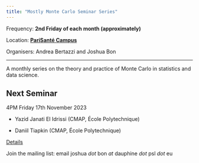 ```yaml
---
title: "Mostly Monte Carlo Seminar Series"
---
```


Frequency: **2nd Friday of each month (approximately)**

Location: [**PariSanté Campus**](https://maps.app.goo.gl/cpFoxoZgbT6HCV6x9)

Organisers: Andrea Bertazzi and Joshua Bon

------------------------------------------------------------------------

A monthly series on the theory and practice of Monte Carlo in statistics and data science.

::: callout-note
## Next Seminar

4PM Friday 17th November 2023

-   Yazid Janati El Idrissi (CMAP, École Polytechnique)

-   Daniil Tiapkin (CMAP, École Polytechnique)

[Details](nov2023.html)
:::

Join the mailing list: email joshua *dot* bon *at* dauphine *dot* psl *dot* eu
